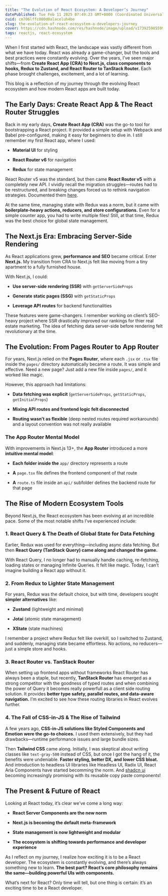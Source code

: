 ```yaml
---
title: "The Evolution of React Ecosystem: A Developer’s Journey"
datePublished: Tue Feb 11 2025 07:49:23 GMT+0000 (Coordinated Universal Time)
cuid: cm706lffc000d0alaceluh4be
slug: the-evolution-of-react-ecosystem-a-developers-journey
cover: https://cdn.hashnode.com/res/hashnode/image/upload/v1739259855998/b215681c-32e1-4faa-9a1b-13cc7d8df4e6.png
tags: reactjs, react-ecosystem
---
```


When I first started with React, the landscape was vastly different from what we have today. React was already a game-changer, but the tools and best practices were constantly evolving. Over the years, I’ve seen major shifts—from **Create React App (CRA) to Next.js, class components to hooks, Redux to Zustand, and React Router to TanStack Router.** Each phase brought challenges, excitement, and a lot of learning.

This blog is a reflection of my journey through the evolving React ecosystem and how modern React apps are built today.

## The Early Days: Create React App & The React Router Struggles

Back in my early days, **Create React App (CRA)** was the go-to tool for bootstrapping a React project. It provided a simple setup with Webpack and Babel pre-configured, making it easy for beginners to dive in. I still remember my first React app, where I used:

* **Material UI** for styling
    
* **React Router v6** for navigation
    
* **Redux** for state management
    

React Router v5 was the standard, but then came **React Router v5** with a completely new API. I vividly recall the migration struggles—routes had to be restructured, and breaking changes forced us to rethink navigation strategies. Documented them [here](https://milind.hashnode.dev/react-router-v6-basics-migration-guide-from-v5).

At the same time, managing state with Redux was a norm, but it came with **boilerplate-heavy actions, reducers, and store configurations.** Even for a simple counter app, you had to write multiple files! Still, at that time, Redux was the best choice for global state management.

## The Next.js Era: Embracing Server-Side Rendering

As React applications grew, **performance and SEO** became critical. Enter **Next.js.** My transition from CRA to Next.js felt like moving from a tiny apartment to a fully furnished house.

With Next.js, I could:

* **Use server-side rendering (SSR)** with `getServerSideProps`
    
* **Generate static pages (SSG)** with `getStaticProps`
    
* **Leverage API routes** for backend functionalities
    

These features were game-changers. I remember working on client’s SEO-heavy project where SSR drastically improved our rankings for thier real estate marketing. The idea of fetching data server-side before rendering felt revolutionary at the time.

## The Evolution: From Pages Router to App Router

For years, Next.js relied on the **Pages Router**, where each `.jsx` or `.tsx` file inside the `pages/` directory automatically became a route. It was simple and effective. Need a new page? Just add a new file inside `pages/`, and it worked like magic.

However, this approach had limitations:

* **Data fetching was explicit** (`getServerSideProps`, `getStaticProps`, `getInitialProps`)
    
* **Mixing API routes and frontend logic felt disconnected**
    
* **Routing wasn’t as flexible** (deep nested routes required workarounds) and a layout convention was not really available
    

### **The App Router Mental Model**

With improvements in Next.js 13+, the **App Router** introduced a more **intuitive mental model**:

* **Each folder inside the** `app/` directory represents a route
    
* **A** `page.tsx` file defines the frontend component of that route
    
* **A** `route.ts` file inside an `api/` subfolder defines the backend route for that page
    

## The Rise of Modern Ecosystem Tools

Beyond Next.js, the React ecosystem has been evolving at an incredible pace. Some of the most notable shifts I’ve experienced include:

### 1\. **React Query & The Death of Global State for Data Fetching**

Earlier, Redux was used for everything—including async data fetching. But then **React Query (TanStack Query) came along and changed the game.**

With React Query, I no longer had to manually handle caching, re-fetching, loading states or managing Infinite Queries. It felt like magic. Today, I can’t imagine building a React app without it.

### 2\. **From Redux to Lighter State Management**

For years, Redux was the default choice, but with time, developers sought **simpler alternatives** like:

* **Zustand** (lightweight and minimal)
    
* **Jotai** (atomic state management)
    
* **XState** (state machines)
    

I remember a project where Redux felt like overkill, so I switched to Zustand, and suddenly, managing state became effortless. No actions, no reducers—just a simple store and hooks.

### 3\. **React Router vs. TanStack Router**

When setting up frontend apps without frameworks React Router has always been a staple, but recently, **TanStack Router** has emerged as a strong competitor with the goodness of typed routes and when combining the power of Query it becomes really powerfull as a client side routing solution. It provides **better type safety, parallel routes, and data-aware navigation.** I’m excited to see how these routing libraries in React evolves further.

### 4\. **The Fall of CSS-in-JS & The Rise of Tailwind**

A few years ago, **CSS-in-JS solutions like Styled Components and Emotion were the go-to choices.** I used them extensively, but they had drawbacks—runtime performance issues and large bundle sizes.

Then **Tailwind CSS** came along. Initially, I was skeptical about writing classes like `text-gray-500` instead of CSS, but once I got the hang of it, the benefits were undeniable. **Faster styling, better DX, and lower CSS bloat.** And introduction to headless UI libraries like Headless UI, Radix UI, React Aria Components have started becomming the norm. And [shadcn ui](https://ui.shadcn.com/) becoming increasingly promising with its reusable copy paste components!

## The Present & Future of React

Looking at React today, it’s clear we’ve come a long way:

* **React Server Components are the new norm**
    
* **Next.js is becoming the default meta-framework**
    
* **State management is now lightweight and modular**
    
* **The ecosystem is shifting towards performance and developer experience**
    

As I reflect on my journey, I realize how exciting it is to be a React developer. The ecosystem is constantly evolving, and there’s always something new to learn. **The best part? React’s core philosophy remains the same—building powerful UIs with components.**

What’s next for React? Only time will tell, but one thing is certain: it’s an exciting time to be a React developer.